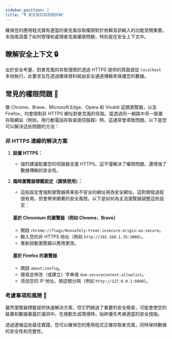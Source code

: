 ```yaml
---
sidebar_position: 2
title: "🎙️ 麥克風存取問題排解"
---
```


確保您的應用程式擁有適當的麥克風存取權限對於依賴音訊輸入的功能至關重要。本指南涵蓋了如何管理和處理麥克風權限問題，特別是在安全上下文中。

## 瞭解安全上下文 🔒

出於安全考量，對麥克風的存取僅限於透過 HTTPS 提供的頁面或從 `localhost` 本地執行。此要求旨在透過確保資料經由安全通道傳輸來保護您的數據。

## 常見的權限問題 🚫

像 Chrome、Brave、Microsoft Edge、Opera 和 Vivaldi 這類瀏覽器，以及 Firefox，均會限制非 HTTPS 網址對麥克風的存取。當透過同一網路中另一裝置存取網站（例如，用行動電話存取桌面伺服器）時，這通常會導致問題。以下是您可以解決這些問題的方法：

### 非 HTTPS 連線的解決方案

1. **設置 HTTPS：**
   - 強烈建議配置您的伺服器支援 HTTPS。這不僅解決了權限問題，還增強了數據傳輸的安全性。

2. **臨時瀏覽器標籤設定（謹慎使用）：**
   - 這些設定會強制瀏覽器將某些不安全的網址視為安全網址。這對開發過程很有用，但會帶來顯著的安全風險。以下是如何為主流瀏覽器調整這些設定：

   #### 基於 Chromium 的瀏覽器（例如 Chrome、Brave）
   - 開啟 `chrome://flags/#unsafely-treat-insecure-origin-as-secure`。
   - 輸入您的非 HTTPS 地址（例如 `http://192.168.1.35:3000`）。
   - 重新啟動瀏覽器以應用更改。

   #### 基於 Firefox 的瀏覽器
   - 開啟 `about:config`。
   - 搜尋並修改（或建立）字串值 `dom.securecontext.allowlist`。
   - 添加您的 IP 地址，用逗號分隔（例如 `http://127.0.0.1:8080`）。

### 考慮事項和風險 🚨

雖然瀏覽器標籤提供快速解決方案，但它們繞過了重要的安全檢查，可能會使您的裝置和數據暴露於漏洞中。在規劃生成環境時，始終優先考慮適當的安全措施。

透過遵循這些最佳實踐，您可以確保您的應用程式正確存取麥克風，同時保持數據的安全性和完整性。
